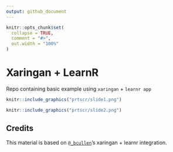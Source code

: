 ```yaml
---
output: github_document
---
```


<!-- README.md is generated from README.Rmd. Please edit that file -->

```r
knitr::opts_chunk$set(
  collapse = TRUE,
  comment = "#>",
  out.width = "100%"
)
```

# Xaringan + LearnR

Repo containing basic example using `xaringan` + `learnr app`


```r
knitr::include_graphics("prtscr/slide1.png")
```

```r
knitr::include_graphics("prtscr/slide2.png")
```

## Credits

This material is based on [`@_bcullen`](https://twitter.com/_bcullen)'s xaringan + learnr integration. 